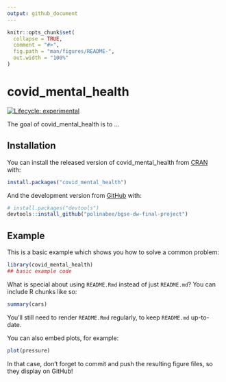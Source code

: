 ```yaml
---
output: github_document
---
```


<!-- README.md is generated from README.Rmd. Please edit that file -->

```r
knitr::opts_chunk$set(
  collapse = TRUE,
  comment = "#>",
  fig.path = "man/figures/README-",
  out.width = "100%"
)
```

# covid_mental_health

<!-- badges: start -->
[![Lifecycle: experimental](https://img.shields.io/badge/lifecycle-experimental-orange.svg)](https://www.tidyverse.org/lifecycle/#experimental)
<!-- badges: end -->

The goal of covid_mental_health is to ...

## Installation

You can install the released version of covid_mental_health from [CRAN](https://CRAN.R-project.org) with:

``` r
install.packages("covid_mental_health")
```

And the development version from [GitHub](https://github.com/) with:

``` r
# install.packages("devtools")
devtools::install_github("polinabee/bgse-dw-final-project")
```
## Example

This is a basic example which shows you how to solve a common problem:

```r
library(covid_mental_health)
## basic example code
```

What is special about using `README.Rmd` instead of just `README.md`? You can include R chunks like so:

```r
summary(cars)
```

You'll still need to render `README.Rmd` regularly, to keep `README.md` up-to-date.

You can also embed plots, for example:

```r
plot(pressure)
```

In that case, don't forget to commit and push the resulting figure files, so they display on GitHub!
